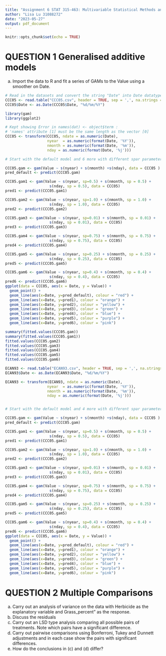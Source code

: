 ```yaml
---
title: "Assignment 6 STAT 315-463: Multivariable Statistical Methods and Applications"
author: "Lisa Lu 31088272"
date: "2023-05-27"
output: pdf_document
---
```


```r
knitr::opts_chunk$set(echo = TRUE)
```

# QUESTION 1 Generalised additive models

a) Import the data to R and fit a series of GAMs to the Value using a smoother on Date.
```r
# Read in the datasets and convert the string "Date" into Date datatype variables
CCC05 <- read.table("CCC05.csv", header = TRUE, sep = ',', na.strings = "na")
CCC05$Date <- as.Date(CCC05$Date, "%d/%m/%Y")
```


```r
library(gam)
library(ggplot2)

# Kept showing Error in names(dat) <- object$term : 
# 'names' attribute [1] must be the same length as the vector [0]
CCC05 <- transform(CCC05, ndate = as.numeric(Date),
                   nyear  = as.numeric(format(Date, '%Y')),
                   nmonth = as.numeric(format(Date, '%m')),
                   nday = as.numeric(format(Date, '%j')))

# Start with the default model and 6 more with different spar parameters

CCC05.gam <- gam(Value ~ s(nyear) + s(nmonth) +s(nday), data = CCC05 )
pred_default <- predict(CCC05.gam)

CCC05.gam1 <- gam(Value ~ s(nyear, sp=0.5) + s(nmonth, sp = 0.5) +
                    s(nday, sp = 0.5), data = CCC05)
pred1 <- predict(CCC05.gam1)

CCC05.gam2 <- gam(Value ~ s(nyear, sp=1.0) + s(nmonth, sp = 1.0) +
                    s(nday, sp = 1.0), data = CCC05)
pred2 <- predict(CCC05.gam2)

CCC05.gam3 <- gam(Value ~ s(nyear, sp=0.01) + s(nmonth, sp = 0.01) +
                    s(nday, sp = 0.01), data = CCC05)
pred3 <- predict(CCC05.gam3)

CCC05.gam4 <- gam(Value ~ s(nyear, sp=0.75) + s(nmonth, sp = 0.75) +
                    s(nday, sp = 0.75), data = CCC05)
pred4 <- predict(CCC05.gam4)

CCC05.gam5 <- gam(Value ~ s(nyear, sp=0.25) + s(nmonth, sp = 0.25) +
                    s(nday, sp = 0.25), data = CCC05)
pred5 <- predict(CCC05.gam5)

CCC05.gam6 <- gam(Value ~ s(nyear, sp=0.4) + s(nmonth, sp = 0.4) +
                    s(nday, sp = 0.4), data = CCC05)
pred6 <- predict(CCC05.gam6)
ggplot(data = CCC05, aes(x = Date, y = Value)) +
  geom_point() +
  geom_line(aes(x=Date, y=pred_default), colour = "red") +
  geom_line(aes(x=Date, y=pred1), colour = "orange") +
  geom_line(aes(x=Date, y=pred2), colour = "yellow") +
  geom_line(aes(x=Date, y=pred3), colour = "green") +
  geom_line(aes(x=Date, y=pred4), colour = "blue") +
  geom_line(aes(x=Date, y=pred5), colour = "purple") +
  geom_line(aes(x=Date, y=pred6), colour = "pink")

```
```r
summary(fitted.values(CCC05.gam))
summary(fitted.values(CCC05.gam1))
fitted.values(CCC05.gam2)
fitted.values(CCC05.gam3)
fitted.values(CCC05.gam4)
fitted.values(CCC05.gam5)
fitted.values(CCC05.gam6)
```

```r
ECAN93 <- read.table("ECAN93.csv", header = TRUE, sep = ',', na.strings = "na")
ECAN93$Date <- as.Date(ECAN93$Date, "%d/%m/%Y")

ECAN93 <- transform(ECAN93, ndate = as.numeric(Date),
                   nyear  = as.numeric(format(Date, '%Y')),
                   nmonth = as.numeric(format(Date, '%m')),
                   nday = as.numeric(format(Date, '%j')))


# Start with the default model and 4 more with different spar parameters

CCC05.gam <- gam(Value ~ s(nyear) + s(nmonth) +s(nday), data = CCC05 )
pred_default <- predict(CCC05.gam)

CCC05.gam1 <- gam(Value ~ s(nyear, sp=0.5) + s(nmonth, sp = 0.5) +
                    s(nday, sp = 0.5), data = CCC05)
pred1 <- predict(CCC05.gam1)

CCC05.gam2 <- gam(Value ~ s(nyear, sp=1.0) + s(nmonth, sp = 1.0) +
                    s(nday, sp = 1.0), data = CCC05)
pred2 <- predict(CCC05.gam2)

CCC05.gam3 <- gam(Value ~ s(nyear, sp=0.01) + s(nmonth, sp = 0.01) +
                    s(nday, sp = 0.01), data = CCC05)
pred3 <- predict(CCC05.gam3)

CCC05.gam4 <- gam(Value ~ s(nyear, sp=0.75) + s(nmonth, sp = 0.75) +
                    s(nday, sp = 0.75), data = CCC05)
pred4 <- predict(CCC05.gam4)

CCC05.gam5 <- gam(Value ~ s(nyear, sp=0.25) + s(nmonth, sp = 0.25) +
                    s(nday, sp = 0.25), data = CCC05)
pred5 <- predict(CCC05.gam5)

CCC05.gam6 <- gam(Value ~ s(nyear, sp=0.4) + s(nmonth, sp = 0.4) +
                    s(nday, sp = 0.4), data = CCC05)
pred6 <- predict(CCC05.gam6)
ggplot(data = CCC05, aes(x = Date, y = Value)) +
  geom_point() +
  geom_line(aes(x=Date, y=pred_default), colour = "red") +
  geom_line(aes(x=Date, y=pred1), colour = "orange") +
  geom_line(aes(x=Date, y=pred2), colour = "yellow") +
  geom_line(aes(x=Date, y=pred3), colour = "green") +
  geom_line(aes(x=Date, y=pred4), colour = "blue") +
  geom_line(aes(x=Date, y=pred5), colour = "purple") +
  geom_line(aes(x=Date, y=pred6), colour = "pink")

```




# QUESTION 2 Multiple Comparisons
(a) Carry out an analysis of variance on the data with Herbicide as the explanatory variable and Grass_percent" as the response.
(b) Discuss the residuals
(c) Carry out an LSD type analysis comparing all possible pairs of treatments. Note which pairs have a significant difference.
(d) Carry out pairwise comparisons using Bonferroni, Tukey and Dunnett adjustments and in each case show the pairs with significant differences.
(e) How do the conclusions in (c) and (d) differ?